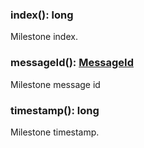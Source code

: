 

### index(): long

Milestone index.

### messageId(): [MessageId](#messageid)

Milestone message id

### timestamp(): long

Milestone timestamp.
